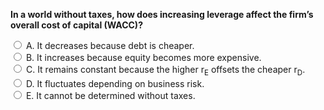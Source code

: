 ::: {.question-block}

<form onsubmit="event.preventDefault(); checkAnswer('module7_mcq_q25')" data-correct-answer="C">
<strong style="display: block;">In a world without taxes, how does increasing leverage affect the firm’s overall cost of capital (WACC)?</strong>

<label><input type="radio" name="module7_mcq_q25" value="A"> A. It decreases because debt is cheaper.</label><br>
<label><input type="radio" name="module7_mcq_q25" value="B"> B. It increases because equity becomes more expensive.</label><br>
<label><input type="radio" name="module7_mcq_q25" value="C"> C. It remains constant because the higher r<sub>E</sub> offsets the cheaper r<sub>D</sub>.</label><br>
<label><input type="radio" name="module7_mcq_q25" value="D"> D. It fluctuates depending on business risk.</label><br>
<label><input type="radio" name="module7_mcq_q25" value="E"> E. It cannot be determined without taxes.</label><br>
</form>

<div id="feedback-module7_mcq_q25" class="feedback" data-status="" style="display:none;">
✅ Correct: C. Under MM Proposition I (no taxes), the firm’s overall cost of capital (WACC) is unaffected by capital structure. The lower cost of debt is exactly offset by the higher cost of equity.
</div>

:::
